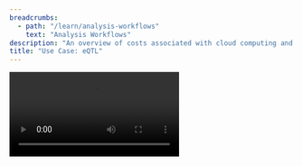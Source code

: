 ```yaml
---
breadcrumbs:
  - path: "/learn/analysis-workflows"
    text: "Analysis Workflows"
description: "An overview of costs associated with cloud computing and important aspects of Google Cloud billing."
title: "Use Case: eQTL"
---
```


<Video src="https://www.youtube.com/embed/nzONmqijg34" />

## Objectives

The main objectives of this tutorial are to explain:

- What is eQTL analysis?
- What datasets are needed to perform an eQTL?
- How does AnVIL make performing eQTL analysis easier?

## Slides

The slides for this tutorial are located [here](https://docs.google.com/presentation/d/1_Fc8xIKwNEJtmu3K8UIU77Tvmt4ekImeT8kbn5GcSts).
